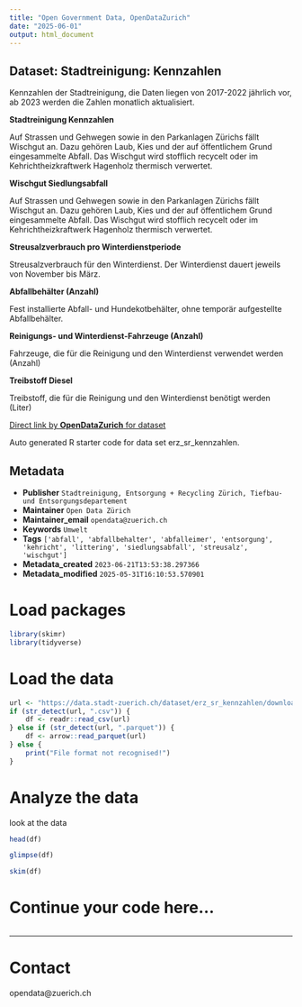 ```yaml
---
title: "Open Government Data, OpenDataZurich"
date: "2025-06-01"
output: html_document
---
```


## Dataset: Stadtreinigung: Kennzahlen

Kennzahlen der Stadtreinigung, die Daten liegen von 2017-2022 jährlich vor, ab 2023 werden die Zahlen monatlich aktualisiert.

**Stadtreinigung Kennzahlen**

Auf Strassen und Gehwegen sowie in den Parkanlagen Zürichs fällt Wischgut an. Dazu gehören Laub, Kies und der auf
öffentlichem Grund eingesammelte Abfall. Das Wischgut
wird stofflich recycelt oder im Kehrichtheizkraftwerk Hagenholz thermisch verwertet.

**Wischgut 
Siedlungsabfall**

Auf Strassen und Gehwegen sowie in den Parkanlagen Zürichs fällt Wischgut an. Dazu gehören Laub, Kies und der auf
öffentlichem Grund eingesammelte Abfall. Das Wischgut
wird stofflich recycelt oder im Kehrichtheizkraftwerk Hagenholz thermisch verwertet.

**Streusalzverbrauch pro Winterdienstperiode **

Streusalzverbrauch für den Winterdienst. Der Winterdienst dauert jeweils von November bis März.

**Abfallbehälter (Anzahl)**

Fest installierte Abfall- und Hundekotbehälter, ohne temporär aufgestellte Abfallbehälter.

**Reinigungs- und Winterdienst-Fahrzeuge (Anzahl)**

Fahrzeuge, die für die Reinigung und den Winterdienst verwendet werden (Anzahl)

**Treibstoff Diesel**

Treibstoff, die für die Reinigung und den Winterdienst benötigt werden (Liter)



[Direct link by **OpenDataZurich** for dataset](https://data.stadt-zuerich.ch/dataset/erz_sr_kennzahlen)

Auto generated R starter code for data set erz_sr_kennzahlen.

## Metadata

- **Publisher** `Stadtreinigung, Entsorgung + Recycling Zürich, Tiefbau- und Entsorgungsdepartement`
- **Maintainer** `Open Data Zürich`
- **Maintainer_email** `opendata@zuerich.ch`
- **Keywords** `Umwelt`
- **Tags** `['abfall', 'abfallbehalter', 'abfalleimer', 'entsorgung', 'kehricht', 'littering', 'siedlungsabfall', 'streusalz', 'wischgut']`
- **Metadata_created** `2023-06-21T13:53:38.297366`
- **Metadata_modified** `2025-05-31T16:10:53.570901`


# Load packages

```r
library(skimr)
library(tidyverse)
```

# Load the data

```r
url <- "https://data.stadt-zuerich.ch/dataset/erz_sr_kennzahlen/download/sr_kennzahlen.csv"
if (str_detect(url, ".csv")) {
    df <- readr::read_csv(url)
} else if (str_detect(url, ".parquet")) {
    df <- arrow::read_parquet(url)
} else {
    print("File format not recognised!")
}
```

# Analyze the data

look at the data
```r
head(df)
```

```r
glimpse(df)
```

```r
skim(df)
```

# Continue your code here...

```r

```

------------------------------------------------------------------------

# Contact

opendata@zuerich.ch
